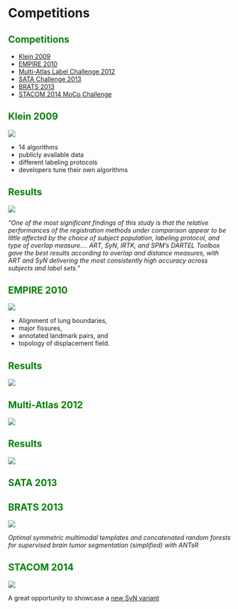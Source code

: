 
# Competitions

## <span style="color:green;">Competitions</span>

* [Klein 2009](http://www.ncbi.nlm.nih.gov/pubmed/19195496)
* [EMPIRE 2010](http://empire10.isi.uu.nl)
* [Multi-Atlas Label Challenge 2012](https://masi.vuse.vanderbilt.edu/workshop2012/index.php/Main_Page)
* [SATA Challenge 2013](https://masi.vuse.vanderbilt.edu/workshop2013/index.php/MICCAI_2013_SATA_Challenge_and_Workshop:Current_events)
* [BRATS 2013](http://martinos.org/qtim/miccai2013/)
* [STACOM 2014 MoCo Challenge](http://www.cardiacatlas.org/web/stacom2014/moco-introduction)

<!--- ![](./evaluation/figures/evalhistory.png) -->

## <span style="color:green;">Klein 2009</span>

![](./competitions/figures/nihms-130679-f0001.jpg)

* 14 algorithms
* publicly available data
* different labeling protocols
* developers tune their own algorithms

## <span style="color:green;">Results</span>

![](./competitions/figures/KleinResults2009.png)

_"One of the most significant findings of this study is that the relative performances of
the registration methods under comparison appear to be little affected by the choice of
subject population, labeling protocol, and type of overlap measure....  ART, SyN, IRTK, and
SPM's DARTEL Toolbox gave the best results according to overlap and distance measures,
with ART and SyN delivering the most consistently high accuracy across subjects and label sets."_

## <span style="color:green;">EMPIRE 2010</span>

![](./competitions/figures/EMPIRE10criteria.png)

* Alignment of lung boundaries,
* major fissures,
* annotated landmark pairs, and
* topology of displacement field.


## <span style="color:green;"> Results</span>

![](./competitions/figures/EMPIRE10Results.png)

## <span style="color:green;">Multi-Atlas 2012</span>

![](./competitions/figures/NKI30_MALF.png)

## <span style="color:green;">Results</span>

![](./competitions/figures/MALF2012.png)


## <span style="color:green;">SATA 2013</span>

## <span style="color:green;">BRATS 2013</span>

![](./competitions/figures/brats2013results.png)

_Optimal symmetric multimodal templates and concatenated random forests for
supervised brain tumor segmentation (simplified) with ANTsR_

## <span style="color:green;">STACOM 2014</span>

![](./competitions/figures/cardiacBSplineSyN.png)

A great opportunity to showcase a [new SyN variant](http://www.ncbi.nlm.nih.gov/pubmed/24409140)
